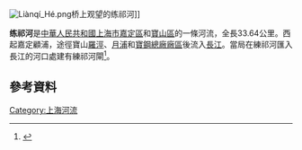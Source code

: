 [[File:Liànqí_Hé.png|thumb]]桥上观望的练祁河]]

'''练祁河'''是[[中華人民共和國|中華人民共和國]][[上海市|上海市]][[嘉定區|嘉定區]]和[[宝山区_(上海市)|寶山區]]的一條河流，全長33.64公里。西起嘉定顧浦，途徑寶山[[羅涇|羅涇]]、[[月浦鎮|月浦]]和[[寶鋼|寶鋼總廠廠區]]後流入[[長江|長江]]。當局在練祁河匯入長江的河口處建有練祁河閘<ref>{{cite book |author1=中国河湖大典 长江卷 |publisher=中国水利水电出版社 |page=950|title=练祁河}}</ref>。

== 參考資料 ==
{{Reflist|2}}
{{上海市主要水系}}
[[Category:上海河流|Category:上海河流]]
{{SH-stub}}
